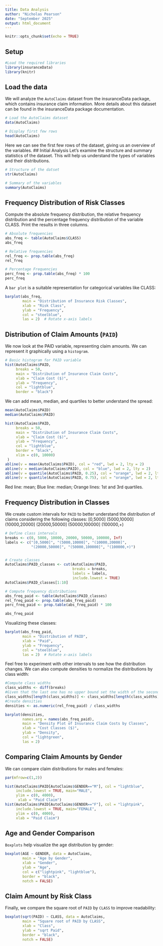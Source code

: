 ---
title: Data Analysis
author: "Nicholas Pearson"
date: "September 2025"
output: html_document
---

```{r setup, include=FALSE}
knitr::opts_chunk$set(echo = TRUE)
```

## Setup
```{r cars}
#Load the required libraries
library(insuranceData)
library(knitr)
```

## Load the data
We will analyze the `AutoClaims` dataset from the insuranceData package, which contains insurance claim information. More details about this dataset can be found in the insuranceData package documentation. 
```{r pressure, echo=FALSE}
# Load the AutoClaims dataset
data(AutoClaims)

# Display first few rows
head(AutoClaims)
```

Here we can see the first few rows of the dataset, giving us an overview of the variables.
## Initial Analysis
Let’s examine the structure and summary statistics of the dataset. This will help us understand the types of variables and their distributions.
```{r}
# Structure of the datset
str(AutoClaims)

# Summary of the variables
summary(AutoClaims)
```

## Frequency Distribution of Risk Classes
Compute the absolute frequency distribution, the relative frequency distribution and the percentage frequency distribution of the variable CLASS. Print the results in three columns.
```{r}
# Absolute frequencies
abs_freq <- table(AutoClaims$CLASS)
abs_freq

# Relative frequencies
rel_freq <- prop.table(abs_freq)
rel_freq

# Percentage Frequencies
perc_freq <- prop.table(abs_freq) * 100
perc_freq
```

A `bar plot` is a suitable representation for categorical variables like CLASS:
```{r}
barplot(abs_freq, 
        main = "Distribution of Insurance Risk Classes",
        xlab = "Risk Class",
        ylab = "Frequency",
        col = "steelblue",
        las = 2)  # Rotate x-axis labels
```

## Distribution of Claim Amounts (`PAID`)

We now look at the PAID variable, representing claim amounts.
We can represent it graphically using a `histogram`.
```{r}
# Basic histogram for PAID variable
hist(AutoClaims$PAID, 
     breaks = 50,
     main = "Distribution of Insurance Claim Costs",
     xlab = "Claim Cost ($)",
     ylab = "Frequency",
     col = "lightblue",
     border = "black")
```

We can add mean, median, and quartiles to better understand the spread:
```{r}
mean(AutoClaims$PAID)
median(AutoClaims$PAID)

hist(AutoClaims$PAID, 
     breaks = 50,
     main = "Distribution of Insurance Claim Costs",
     xlab = "Claim Cost ($)",
     ylab = "Frequency",
     col = "lightblue",
     border = "black",
     xlim = c(0, 10000)
 )
abline(v = mean(AutoClaims$PAID), col = "red", lwd = 2, lty = 2) 
abline(v = median(AutoClaims$PAID), col = "blue", lwd = 2, lty = 2)
abline(v = quantile(AutoClaims$PAID, 0.25), col = "orange", lwd = 2, lty = 2)
abline(v = quantile(AutoClaims$PAID, 0.75), col = "orange", lwd = 2, lty = 2)
```

Red line: mean; Blue line: median; Orange lines: 1st and 3rd quartiles.

## Frequency Distribution in Classes

We create custom intervals for `PAID` to better understand the distribution of claims considering the following classes: [0,5000] (5000,10000] (10000,20000] (20000,50000] (50000,100000] (100000,+)
```{r}
# Define class intervals
breaks <- c(0, 5000, 10000, 20000, 50000, 100000, Inf)
labels <- c("[0,5000]", "(5000,10000]", "(10000,20000]", 
            "(20000,50000]", "(50000,100000]", "(100000,+)")


# Create classes
AutoClaims$PAID_classes <- cut(AutoClaims$PAID, 
                               breaks = breaks, 
                               labels = labels, 
                               include.lowest = TRUE)
AutoClaims$PAID_classes[1:10]

# Compute frequency distributions
abs_freq_paid <- table(AutoClaims$PAID_classes)
rel_freq_paid <- prop.table(abs_freq_paid)
perc_freq_paid <- prop.table(abs_freq_paid) * 100

abs_freq_paid
```

Visualizing these classes:
```{r}
barplot(abs_freq_paid, 
        main = "Distribution of PAID",
        xlab = "Paid",
        ylab = "Frequency",
        col = "steelblue",
        las = 2)  # Rotate x-axis labels
```

Feel free to experiment with other intervals to see how the distribution changes.
We can also compute densities to normalize the distributions by class width:
```{r}
#Compute class widths
class_widths <- diff(breaks)
#Given that the last one has no upper bound set the width of the second to last one
class_widths[length(class_widths)] <- class_widths[length(class_widths)-1]  # Use previous width for last open interval
#Create densities
densities <- as.numeric(rel_freq_paid) / class_widths

barplot(densities,
        names.arg = names(abs_freq_paid),
        main = "Density Plot of Insurance Claim Costs by Classes",
        xlab = "Cost Classes ($)",
        ylab = "Density",
        col = "lightgreen",
        las = 2)
```

## Comparing Claim Amounts by Gender

We can compare claim distributions for males and females:
```{r}
par(mfrow=c(1,2))

hist(AutoClaims$PAID[AutoClaims$GENDER=="M"], col = "lightblue", 
     include.lowest = TRUE, main="MALE",
     ylim = c(0, 4000),
      xlab = "Paid Claim")
hist(AutoClaims$PAID[AutoClaims$GENDER=="F"], col = "lightpink",
     include.lowest = TRUE, main="FEMALE",
     ylim = c(0, 4000),
     xlab = "Paid Claim")

```

## Age and Gender Comparison

`Boxplots` help visualize the age distribution by gender:
```{r}
boxplot(AGE ~ GENDER, data = AutoClaims,
        main = "Age by Gender",
        xlab = "Gender",
        ylab = "Age",
        col = c("lightpink", "lightblue"),
        border = "black",
        notch = FALSE)
```

## Claim Amount by Risk Class

Finally, we compare the square root of `PAID` by `CLASS` to improve readability:
```{r}
boxplot(sqrt(PAID) ~ CLASS, data = AutoClaims,
        main = "Square root of PAID by CLASS",
        xlab = "Class",
        ylab = "sqrt Paid",
        border = "black",
        notch = FALSE)
```